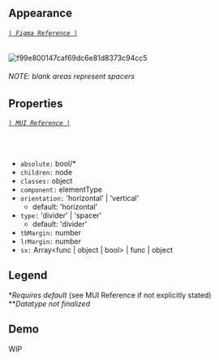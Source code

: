 

<Meta title='Components/Divider' />

## Appearance
###### [`| Figma Reference |`](https://www.figma.com/file/P38agSWlZGpxD68uQdcRmp/Tarka-kit?node-id=2301%3A140209)
![f99e800147caf69dc6e81d8373c94cc5](https://user-images.githubusercontent.com/77284270/185225706-15ef6e88-9180-4322-a733-68a30a8289cc.png)
###### NOTE: blank areas represent spacers

## Properties
###### [`| MUI Reference |`](https://mui.com/material-ui/api/divider/)
<br/>

* `absolute:` bool/*
* `children:` node
* `classes:` object
* `component:` elementType
* `orientation:` 'horizontal' | 'vertical'
    * default: 'horizontal'
* `type:` 'divider' | 'spacer'
    * default: 'divider'
* `tbMargin:` number
* `lrMargin:` number
* `sx:` Array<func | object | bool> | func | object

## Legend
\**Requires default* (see MUI Reference if not explicitly stated)<br/>
\*\**Datatype not finalized*

## Demo

<Canvas>
    <Story name='WIP'>
        <div> WIP </div>
    </Story>
</Canvas>